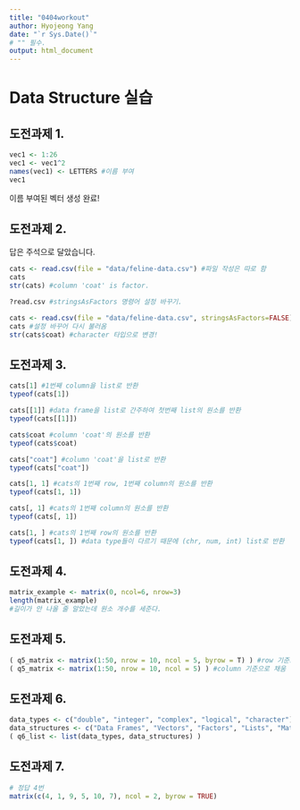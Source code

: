 ```yaml
---
title: "0404workout"
author: Hyojeong Yang
date: "`r Sys.Date()`"
# "" 필수.
output: html_document
---
```


# Data Structure 실습
## 도전과제 1.

```r
vec1 <- 1:26
vec1 <- vec1^2
names(vec1) <- LETTERS #이름 부여
vec1

```
이름 부여된 벡터 생성 완료!
   
   
   
## 도전과제 2.   
답은 주석으로 달았습니다.

```r
cats <- read.csv(file = "data/feline-data.csv") #파일 작성은 따로 함
cats
str(cats) #column 'coat' is factor.

?read.csv #stringsAsFactors 명령어 설정 바꾸기.

cats <- read.csv(file = "data/feline-data.csv", stringsAsFactors=FALSE)
cats #설정 바꾸어 다시 불러옴
str(cats$coat) #character 타입으로 변경!

```
   
   
   
   
## 도전과제 3.
```r
cats[1] #1번째 column을 list로 반환 
typeof(cats[1])

cats[[1]] #data frame을 list로 간주하여 첫번째 list의 원소를 반환
typeof(cats[[1]])

cats$coat #column 'coat'의 원소를 반환
typeof(cats$coat)

cats["coat"] #column 'coat'을 list로 반환 
typeof(cats["coat"])

cats[1, 1] #cats의 1번째 row, 1번째 column의 원소를 반환
typeof(cats[1, 1])

cats[, 1] #cats의 1번째 column의 원소를 반환
typeof(cats[, 1])

cats[1, ] #cats의 1번째 row의 원소를 반환
typeof(cats[1, ]) #data type들이 다르기 때문에 (chr, num, int) list로 반환
```
   
   
   
   
## 도전과제 4.
```r
matrix_example <- matrix(0, ncol=6, nrow=3)
length(matrix_example)
#길이가 안 나올 줄 알았는데 원소 개수를 세준다.
```

## 도전과제 5.
```r
( q5_matrix <- matrix(1:50, nrow = 10, ncol = 5, byrow = T) ) #row 기준으로 채움
( q5_matrix <- matrix(1:50, nrow = 10, ncol = 5) ) #column 기준으로 채움 - default

```

## 도전과제 6.
```r
data_types <- c("double", "integer", "complex", "logical", "character")
data_structures <- c("Data Frames", "Vectors", "Factors", "Lists", "Matrices")
( q6_list <- list(data_types, data_structures) )
```

## 도전과제 7.
```r
# 정답 4번
matrix(c(4, 1, 9, 5, 10, 7), ncol = 2, byrow = TRUE)
```

